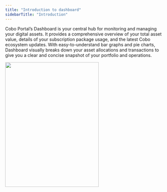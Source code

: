 ```yaml
---
title: "Introduction to dashboard"
sidebarTitle: "Introduction"
---
```


Cobo Portal’s Dashboard is your central hub for monitoring and managing your digital assets. It provides a comprehensive overview of your total asset value, details of your subscription package usage, and the latest Cobo ecosystem updates. With easy-to-understand bar graphs and pie charts, Dashboard visually breaks down your asset allocations and transactions to give you a clear and concise snapshot of your portfolio and operations.

<img src="/images/dashboard/1.png" width="300" height="400"/>